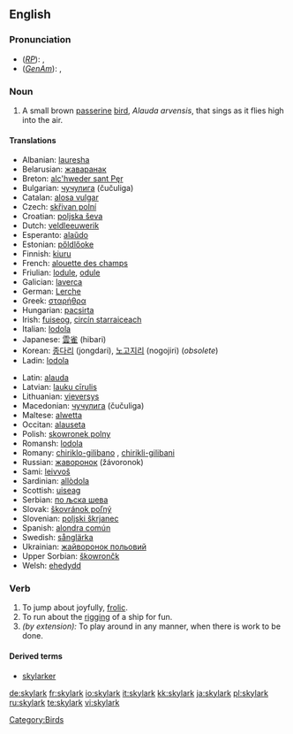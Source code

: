 {{wikipedia}}
==English==

===Pronunciation===
*(''[[RP]]''): {{IPA|/ˈskaɪˌlɑːk/}}, {{SAMPA|/"skaI%lA:k/}}
*(''[[GenAm]]''): {{IPA|/'skaɪˌlɑɻk/}}, {{SAMPA|/"skaI%lArk/}}

===Noun===
{{en-noun}}

# A small brown [[passerine]] [[bird]], ''Alauda arvensis'', that sings as it flies high into the air.

====Translations====
{{top}}
*Albanian: [[lauresha]]
*Belarusian: [[жаваранак]] {{m}}
*Breton: [[alc'hweder sant Pęr]]
*Bulgarian: [[чучулига]] (čučuliga) {{f}}
*Catalan: [[alosa|alosa vulgar]]
*Czech: [[skřivan polní]]
*Croatian: [[poljska ševa]] {{f}}
*Dutch: [[veldleeuwerik]] {{m}}
*Esperanto: [[alaŭdo]]
*Estonian: [[pőldlőoke]]
*Finnish: [[kiuru]]
*French: [[alouette des champs]] {{f}}
*Friulian: [[lodule]], [[odule]]
*Galician: [[laverca]] {{f}}
*German: [[Lerche]]
*Greek: [[σταρήθρα]] {{f}}
*Hungarian: [[pacsirta]]
*Irish: [[fuiseog]], [[circín starraiceach]]
*Italian: [[lodola]] {{f}}
*Japanese: [[雲雀]] (hibari)
*Korean: [[종다리]] (jongdari), [[노고지리]] (nogojiri) (''obsolete'') 
*Ladin: [[lodola]]
{{mid}}
*Latin: [[alauda]] {{f}}
*Latvian: [[lauku cīrulis]]
*Lithuanian: [[vieversys]]
*Macedonian: [[чучулига]] (čučuliga) {{f}}
*Maltese: [[alwetta]]
*Occitan: [[alauseta]] {{f}}
*Polish: [[skowronek polny]] {{m}}
*Romansh: [[lodola]]
*Romany: [[chiriklo-gilibano]] {{m}}, [[chirikli-gilibani]] {{f}}
*Russian: [[жаворонок]] (žávoronok) {{m}}
*Sami: [[leivvoš]]
*Sardinian: [[allòdola]]
*Scottish: [[uiseag]]
*Serbian: [[по љска шева]]
*Slovak: [[škovránok poľný]]
*Slovenian: [[poljski škrjanec]]
*Spanish: [[alondra|alondra común]] {{f}}
*Swedish: [[sånglärka]]
*Ukrainian: [[жайворонок польовий]]
*Upper Sorbian: [[škowrončk]]
*Welsh: [[ehedydd]]
{{bottom}}

[[Category:Birds]]

===Verb===
{{en-verb}}

# To jump about joyfully, [[frolic]].
# To run about the [[rigging]] of a ship for fun.
# ''(by extension):'' To play around in any manner, when there is work to be done.

====Derived terms====
*[[skylarker]]

[[de:skylark]]
[[fr:skylark]]
[[io:skylark]]
[[it:skylark]]
[[kk:skylark]]
[[ja:skylark]]
[[pl:skylark]]
[[ru:skylark]]
[[te:skylark]]
[[vi:skylark]]